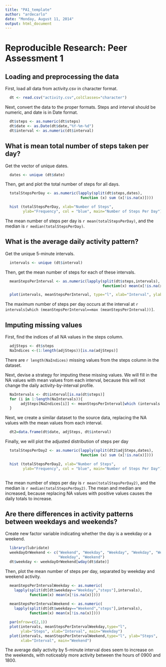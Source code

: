 ```yaml
---
title: "PA1_template"
author: "ardecarlo"
date: "Monday, August 11, 2014"
output: html_document
---
```


# Reproducible Research: Peer Assessment 1

## Loading and preprocessing the data
First, load all data from activity.csv in character format.
``` r
  dt <- read.csv("activity.csv",colClasses="character")
```
Next, convert the data to the proper formats. Steps and interval should be numeric, and date is in Date format.
``` r
  dt$steps <- as.numeric(dt$steps)
  dt$date <- as.Date(dt$date,"%Y-%m-%d")
  dt$interval <- as.numeric(dt$interval)
```

## What is mean total number of steps taken per day?
Get the vector of unique dates.
``` r
  dates <- unique (dt$date)
```
Then, get and plot the total number of steps for all days.
``` r
  totalStepsPerDay <- as.numeric(lapply(split(dt$steps,dates), 
                                  function (x) sum (x[!is.na(x)])))
```
``` r
  hist (totalStepsPerDay, xlab="Number of Steps",
        ylab="Frequency", col = "blue", main="Number of Steps Per Day")
```

The mean number of steps per day is `r mean(totalStepsPerDay)`, and the median is `r median(totalStepsPerDay)`. 

## What is the average daily activity pattern?
Get the unique 5-minute intervals.
``` r
  intervals <- unique (dt$interval)
```
Then, get the mean number of steps for each of these intervals.
``` r
  meanStepsPerInterval <- as.numeric(lapply(split(dt$steps,intervals), 
                                            function(x) mean(x[!is.na(x)])))
```
``` r
  plot(intervals, meanStepsPerInterval, type="l", xlab="Interval", ylab="Mean Steps per Interval")
```

The maximum number of steps per day occurs at the interval at `r intervals[which (meanStepsPerInterval==max (meanStepsPerInterval))]`.

## Imputing missing values
First, find the indices of all NA values in the steps column.
``` r
  adjSteps <- dt$steps
  NaIndices <-(1:length(adjSteps))[is.na(adjSteps)]
```

There are `r length(NaIndices)` missing values from the steps column in the dataset.

Next, devise a strategy for imputing these missing values. We will fill in the NA values with mean values from each interval, because this will not change the daily activity-by-interval profile.
```r
  NaIntervals <- dt$interval[is.na(dt$steps)]
  for (i in 1:length(NaIntervals)){
       adjSteps[NaIndices[i]] <- meanStepsPerInterval[which (intervals == NaIntervals[i])]
  }
```
Next, we create a similar dataset to the source data, replacing the NA values with the mean values from each interval.
``` r
  dt2=data.frame(dt$date, adjSteps, dt$interval)
```
Finally, we will plot the adjusted distribution of steps per day
``` r
  totalStepsPerDay2 <- as.numeric(lapply(split(dt2$adjSteps,dates), 
                                  function (x) sum (x[!is.na(x)])))
```
``` r
  hist (totalStepsPerDay2, xlab="Number of Steps",
        ylab="Frequency", col = "blue", main="Number of Steps Per Day")
  
```

The mean number of steps per day is `r mean(totalStepsPerDay2)`, and the median is `r median(totalStepsPerDay2)`. The mean and median are increased, because replacing NA values with positive values causes the daily totals to increase. 


## Are there differences in activity patterns between weekdays and weekends?
Create new factor variable indicating whether the day is a weekday or a weekend.
``` r
  library(lubridate)
  weekdayOrWeekend <- c("Weekend", "Weekday", "Weekday", "Weekday", "Weekday",
                        "Weekday", "Weekend")
  dt$weekday <- weekdayOrWeekend[wday(dt$date)]
```
Then, plot the mean number of steps per day, separated by weekday and weekend activity.
``` r
  meanStepsPerIntervalWeekday <- as.numeric(
    lapply(split(dt[dt$weekday=="Weekday","steps"],intervals), 
           function(x) mean(x[!is.na(x)])))
  
  meanStepsPerIntervalWeekend <- as.numeric(
    lapply(split(dt[dt$weekday=="Weekend","steps"],intervals), 
           function(x) mean(x[!is.na(x)])))
```
``` r
  par(mfrow=c(2,1))
  plot(intervals, meanStepsPerIntervalWeekday,type="l", 
       ylab="Steps", xlab="Interval", main="Weekday")
  plot(intervals, meanStepsPerIntervalWeekend,type="l", ylab="Steps", 
       xlab="Interval", main="Weekend")
```

The average daily activity by 5-minute interval does seem to increase on the weekends, with noticeably more activity between the hours of 0900 and 1800.